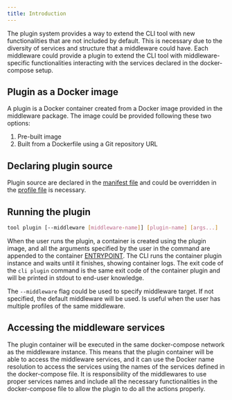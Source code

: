 ```yaml
---
title: Introduction
---
```


The plugin system provides a way to extend the CLI tool with new functionalities that are not included by default. This is necessary due to the diversity of services and structure that a middleware could have. Each middleware could provide a plugin to extend the CLI tool with middleware-specific functionalities interacting with the services declared in the docker-compose setup.

## Plugin as a Docker image

A plugin is a Docker container created from a Docker image provided in the middleware package. The image could be provided following these two options:

1. Pre-built image
2. Built from a Dockerfile using a Git repository URL

## Declaring plugin source

Plugin source are declared in the [manifest file](/docs/packaging/manifest#plugin) and could be overridden in the [profile file](/docs/packaging/profiles#plugin_overrides) is necessary.

## Running the plugin

```bash
tool plugin [--middleware [middleware-name]] [plugin-name] [args...]
```

<NotCLIDisclaimer/>

When the user runs the plugin, a container is created using the plugin image, and all the arguments specified by the user in the command are appended to the container [ENTRYPOINT](https://docs.docker.com/engine/reference/builder/#entrypoint). The CLI runs the container plugin instance and waits until it finishes, showing container logs. The exit code of the `cli plugin` command is the same exit code of the container plugin and will be printed in stdout to end-user knowledge.

The `--middleware` flag could be used to specify middleware target. If not specified, the default middleware will be used. Is useful when the user has multiple profiles of the same middleware.

## Accessing the middleware services

The plugin container will be executed in the same docker-compose network as the middleware instance. This means that the plugin container will be able to access the middleware services, and it can use the Docker name resolution to access the services using the names of the services defined in the docker-compose file. It is responsibility of the middlewares to use proper services names and include all the necessary functionalities in the docker-compose file to allow the plugin to do all the actions properly.
